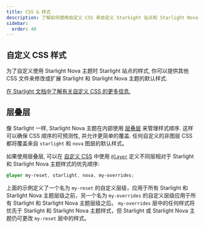 ```yaml
---
title: CSS & 样式
description: 了解如何使用自定义 CSS 来自定义 Starkight 站点和 Starlight Nova 主题。
sidebar:
  order: 40
---
```


## 自定义 CSS 样式

为了自定义使用 Starlight Nova 主题时 Starlight 站点的样式, 你可以提供其他 CSS 文件来修改或扩展 Starlight 和 Starlight Nova 主题的默认样式.

[在 Starlight 文档中了解有关自定义 CSS 的更多信息.](https://starlight.astro.build/zh-cn/guides/css-and-tailwind/#custom-css-styles)

## 层叠层

像 Starlight 一样, Starlight Nova 主题在内部使用 [层叠层](https://developer.mozilla.org/zh-CN/docs/Learn/CSS/Building_blocks/Cascade_layers) 来管理样式顺序.
这样可以确保 CSS 顺序的可预测性, 并允许更简单的覆盖.
任何自定义的非图层 CSS 都将覆盖来自 `starlight` 和 `nova` 图层的默认样式。

如果使用层叠层, 可以在 [自定义 CSS](https://starlight.astro.build/zh-cn/guides/css-and-tailwind/#custom-css-styles) 中使用 [`@layer`](https://developer.mozilla.org/zh-CN/docs/Web/CSS/@layer) 定义不同层相对于 Starlight 和 Starlight Nova 主题样式的优先顺序:

```css title="src/styles/custom.css" /starlight/ /nova/
@layer my-reset, starlight, nova, my-overrides;
```

上面的示例定义了一个名为 `my-reset` 的自定义层级，应用于所有 Starlight 和 Starlight Nova 主题层级之前，另一个名为 `my-overrides` 的自定义层级应用于所有 Starlight 和 Starlight Nova 主题层级之后。
`my-overrides` 层中的任何样式将优先于 Starlight 和 Starlight Nova 主题样式，但 Starlight 或 Starlight Nova 主题仍可更改 `my-reset` 层中的样式。